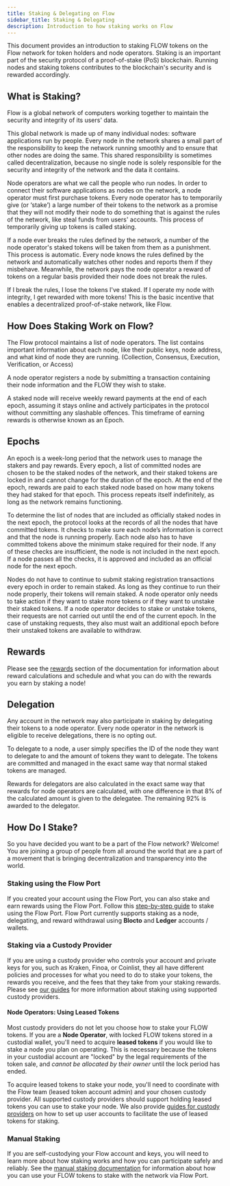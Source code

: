 ```yaml
---
title: Staking & Delegating on Flow
sidebar_title: Staking & Delegating
description: Introduction to how staking works on Flow
---
```


This document provides an introduction to staking FLOW tokens on the Flow network for token holders and node operators.
Staking is an important part of the security protocol of a proof-of-stake (PoS) blockchain.
Running nodes and staking tokens contributes to the blockchain's security and is rewarded accordingly.

## What is Staking?

Flow is a global network of computers working together
to maintain the security and integrity of its users' data.

This global network is made up of many individual nodes: software applications run by people. Every node in the network shares a small part of the responsibility to keep the network running smoothly
and to ensure that other nodes are doing the same. This shared responsibility is sometimes called decentralization, because no single node is solely responsible for the security and integrity of the network and the data it contains.

Node operators are what we call the people who run nodes. In order to connect their software applications as nodes on the network, a node operator must first purchase tokens. Every node operator has to temporarily give (or ‘stake’)
a large number of their tokens to the network as a promise that they will not modify their node to do something that is against the rules of the network, like steal funds from users' accounts. This process of temporarily giving up tokens is called staking.

If a node ever breaks the rules defined by the network, a number of the node operator's staked tokens will be taken from them as a punishment.
This process is automatic. Every node knows the rules defined by the network and automatically watches other nodes and reports them if they misbehave. Meanwhile, the network pays the node operator a reward of tokens on a regular basis provided their node does not break the rules.

If I break the rules, I lose the tokens I've staked. If I operate my node with integrity, I get rewarded with more tokens! This is the basic incentive that enables a decentralized proof-of-stake network, like Flow.

## How Does Staking Work on Flow?

The Flow protocol maintains a list of node operators.
The list contains important information about each node, like their public keys, node address,
and what kind of node they are running.
(Collection, Consensus, Execution, Verification, or Access)

A node operator registers a node by submitting a transaction containing their node information and the FLOW they wish to stake.

A staked node will receive weekly reward payments at the end of each epoch,
assuming it stays online and actively participates in the protocol without committing any slashable offences.
This timeframe of earning rewards is otherwise known as an Epoch.

## Epochs

An epoch is a week-long period that the network uses to manage the stakers and pay rewards.
Every epoch, a list of committed nodes are chosen to be the staked nodes of the network,
and their staked tokens are locked in and cannot change for the duration of the epoch.
At the end of the epoch, rewards are paid to each staked node based on how many tokens they had staked for that epoch.
This process repeats itself indefinitely, as long as the network remains functioning.

To determine the list of nodes that are included as officially staked nodes in the next epoch,
the protocol looks at the records of all the nodes that have committed tokens.
It checks to make sure each node’s information is correct and that the node is running properly.
Each node also has to have committed tokens above the minimum stake required for their node.
If any of these checks are insufficient, the node is not included in the next epoch.
If a node passes all the checks, it is approved and included as an official node for the next epoch.

Nodes do not have to continue to submit staking registration transactions every epoch in order to remain staked.
As long as they continue to run their node properly, their tokens will remain staked.
A node operator only needs to take action if they want to stake more tokens or if they want to unstake their staked tokens.
If a node operator decides to stake or unstake tokens,
their requests are not carried out until the end of the current epoch.
In the case of unstaking requests, they also must wait an additional epoch before their unstaked tokens are available to withdraw.

## Rewards

Please see the [rewards](/staking/rewards) section of the documentation for information about reward calculations and schedule and
what you can do with the rewards you earn by staking a node!

## Delegation

Any account in the network may also participate in staking by delegating their tokens to a node operator.
Every node operator in the network is eligible to receive delegations, there is no opting out.

To delegate to a node, a user simply specifies the ID of the node they want to delegate to
and the amount of tokens they want to delegate.
The tokens are committed and managed in the exact same way that normal staked tokens are managed.

Rewards for delegators are also calculated in the exact same way that rewards for node operators are calculated,
with one difference in that 8% of the calculated amount is given to the delegatee.
The remaining 92% is awarded to the delegator.

## How Do I Stake?

So you have decided you want to be a part of the Flow network? Welcome!
You are joining a group of people from all around the world that are a part of a movement that is bringing decentralization and transparency into the world.

### Staking using the Flow Port

If you created your account using the Flow Port, you can also stake and earn rewards using the Flow Port.
Follow this [step-by-step guide](/flow-port/staking-guide) to stake using the Flow Port.
Flow Port currently supports staking as a node, delegating, and reward withdrawal using **Blocto** and **Ledger** accounts / wallets.

### Staking via a Custody Provider

If you are using a custody provider who controls your account and private keys for you,
such as Kraken, Finoa, or Coinlist, they all have different policies and processes
for what you need to do to stake your tokens, the rewards you receive,
and the fees that they take from your staking rewards.
Please see [our guides](/staking/custody-providers/) for more information about staking using supported custody providers.

#### Node Operators: Using Leased Tokens

Most custody providers do not let you choose how to stake your FLOW tokens. If you are a **Node Operator**, with locked FLOW tokens stored in a custodial wallet,
you'll need to acquire **leased tokens** if you would like to stake a node you plan on operating. This is necessary because the tokens in your
custodial account are "locked" by the legal requirements of the token sale, and _cannot be allocated by their owner_ until the lock period has ended.

To acquire leased tokens to stake your node, you'll need to coordinate with the Flow team (leased token account admin) and your chosen custody provider.
All supported custody providers should support holding leased tokens you can use to stake your node. We also provide [guides for custody providers](/staking/technical-overview/) on how to set up user accounts to facilitate the use of leased tokens for staking.

### Manual Staking

If you are self-custodying your Flow account and keys, you will need to learn more about how staking works
and how you can participate safely and reliably.
See the [manual staking documentation](/staking/locked-staking-guide/) for information about how you can use your FLOW tokens
to stake with the network via Flow Port.
